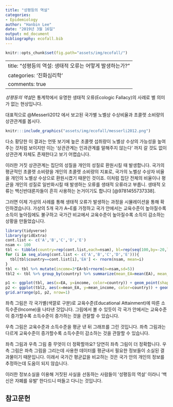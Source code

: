 ```yaml
---
title: "성평등의 역설"
categories: 
- Epidemiology
author: "Hanbin Lee"
date: "2019년 3월 16일"
output: md_document
bibliography: ecofall.bib
---
```


```r
knitr::opts_chunk$set(fig.path="assets/img/ecofall/")
```
---
title: "성평등의 역설: 생태적 오류는 어떻게 발생하는가?"
categories: '진화심리학'
comments: true
---

*성평등의 역설*은 통계학에서 유명한 생태적 오류(Ecologic Fallacy)의 사례로 별 의미가 없는 현상입니다.

대표적으로  @Messerli2012 에서 보고된 국가별 노벨상 수상비율과 초콜렛 소비량의 상관관계를 봅시다.

```r
knitr:::include_graphics("assets/img/ecofall/messerli2012.png")
```

다소 황당한 이 결과는 언뜻 보기에 높은 초콜렛 섭취량이 노벨상 수상의 가능성을 높여주는 것처럼 보이지만 이는 '상관관계는 인과관계를 말해주지 않는다' 까지 갈 것도 없이 상관관계 자체도 존재한다고 보기 어렵습니다.

이러한 거짓 상관관계는 집단의 성질을 개인의 성질로 환원시킬 때 발생합니다.
국가의 평균적인 초콜렛 소비량을 개인의 초콜렛 소비량의 지표로, 국가의 노벨상 수상자 비율을 개인의 노벨상 수상으로 환원시켰기 때문인 것이죠.
이처럼 집단 전체의 비율이나 평균을 개인의 성질로 일반화시킬 때 발생하는 오류를 생태적 오류라고 부릅니.
생태적 오류는 백신반대론자들이 흔히 사용하는 논거이기도 합니다 [@9781455737338].

그러면 이제 가상의 사례를 통해 생태적 오류가 발생하는 과정을 시뮬레이션을 통해 확인하겠습니다.
가상의 5개 국가 A~E를 가정하고 국가 안에서는 교육수준이 높아질수록 소득이 높아짐에도 불구하고 국가간 비교에서 교육수준이 높아질수록 소득이 감소하는 상황을 만들었습니다.

```r
library(tidyverse)
library(gridExtra)
cont.list <- c('A','B','C','D','E')
nsam <- 100
tbl <- tibble(country=rep(cont.list,each=nsam), bl=rep(seq(100,by=-20,length.out=length(cont.list)),each=nsam))
for (i in seq_along(cont.list <- c('A','B','C','D','E'))){
  tbl[tbl$country==cont.list[i],'EA'] <- rnorm(nsam, mean=i)
}
tbl <- tbl %>% mutate(income=3*EA+bl+rnorm(n=nsam,sd=5))
tbl2 <- tbl %>% group_by(country) %>% summarize(mean_EA=mean(EA), mean_income=mean(income))
```

```r
p1 <- ggplot(tbl, aes(x=EA, y=income, color=country)) + geom_point(shape=1) + geom_smooth(method=lm) + ylab('Income') + xlab('Educational Attainment')
p2 <- ggplot(tbl2, aes(x=mean_EA, y=mean_income, color=country)) + geom_smooth(method=lm, size=0.5, color='grey') + ylab('Income') + xlab('Educational Attainment') + geom_point(shape=19)
grid.arrange(p1, p2, nrow=1)
```

좌측 그림은 각 국가별(색깔로 구분)로 교육수준(Educational Attainment)에 따른 소득수준(Income)을 나타낸 것입니다.
그림에서 볼 수 있듯이 각 국가 안에서는 교육수준이 증가할수록 소득수준이 증가하는 것을 관찰할 수 있습니다.

우측 그림은 교육수준과 소득수준을 평균 낸 뒤 그래프를 그린 것입니다.
좌측 그림과는 다르게 교육수준이 증가할수록 소득수준이 감소하는 것을 관찰할 수 있습니다.

좌측 그림과 우측 그림 중 무엇이 더 정확할까요? 당연히 좌측 그림이 더 정확합니다.
우측 그림은 좌측 그림을 그리는데 사용한 데이터를 평균내서 필요한 정보들이 소실된 결과물이기 때문입니다.
이래서 국가간 평균값을 비교하는 것은 국가 안의 개인의 정보를 추정하는데 도움이 되지 않습니다.

이러한 정보소실을 이용해 거짓된 사실을 선동하는 사람들이 '성평등의 역설' 이라니 '백신은 자폐를 유발' 한다드니 떠들고 다니는 것입니다.

## 참고문헌
